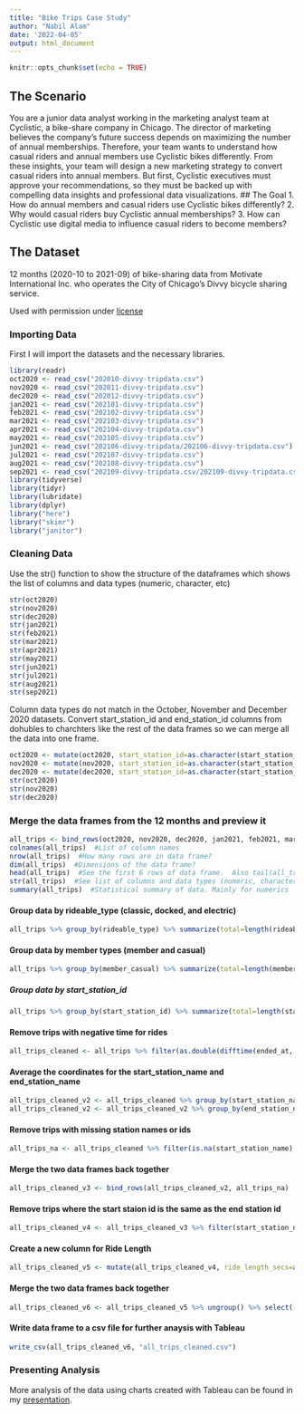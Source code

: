 ---
title: "Bike Trips Case Study"
author: "Nabil Alam"
date: '2022-04-05'
output: html_document
---

```{r setup, include=FALSE}
knitr::opts_chunk$set(echo = TRUE)
```


## The Scenario
You are a junior data analyst working in the marketing analyst team at Cyclistic, a bike-share company in Chicago. The director of marketing believes the company’s future success depends on maximizing the number of annual memberships. Therefore, your team wants to understand how casual riders and annual members use Cyclistic bikes differently. From these insights, your team will design a new marketing strategy to convert casual riders into annual members. But first, Cyclistic executives must approve your recommendations, so they must be backed up with compelling data insights and professional data visualizations.
## The Goal
1. How do annual members and casual riders use Cyclistic bikes differently?
2. Why would casual riders buy Cyclistic annual memberships?
3. How can Cyclistic use digital media to influence casual riders to become members?

## The Dataset
12 months (2020-10 to 2021-09) of bike-sharing data from Motivate International Inc. who operates the City of Chicago’s Divvy bicycle sharing service.

Used with permission under [license](https://www.divvybikes.com/data-license-agreement)

### Importing Data
First I will import the datasets and the necessary libraries.
```{r}
library(readr)
oct2020 <- read_csv("202010-divvy-tripdata.csv")
nov2020 <- read_csv("202011-divvy-tripdata.csv")
dec2020 <- read_csv("202012-divvy-tripdata.csv")
jan2021 <- read_csv("202101-divvy-tripdata.csv")
feb2021 <- read_csv("202102-divvy-tripdata.csv")
mar2021 <- read_csv("202103-divvy-tripdata.csv")
apr2021 <- read_csv("202104-divvy-tripdata.csv")
may2021 <- read_csv("202105-divvy-tripdata.csv")
jun2021 <- read_csv("202106-divvy-tripdata/202106-divvy-tripdata.csv")
jul2021 <- read_csv("202107-divvy-tripdata.csv")
aug2021 <- read_csv("202108-divvy-tripdata.csv")
sep2021 <- read_csv("202109-divvy-tripdata.csv/202109-divvy-tripdata.csv")
library(tidyverse)
library(tidyr)
library(lubridate)
library(dplyr)
library("here")
library("skimr")
library("janitor")
```

### Cleaning Data
Use the str() function to show the structure of the dataframes which shows the list of columns and data types (numeric, character, etc)

```{r}
str(oct2020)
str(nov2020)
str(dec2020)
str(jan2021)
str(feb2021)
str(mar2021)
str(apr2021)
str(may2021)
str(jun2021)
str(jul2021)
str(aug2021)
str(sep2021)
```
Column data types do not match in the October, November and December 2020 datasets. Convert start_station_id and end_station_id columns from dohubles to charchters like the rest of the data frames so we can merge all the data into one frame. 
```{r}
oct2020 <- mutate(oct2020, start_station_id=as.character(start_station_id), end_station_id=as.character(end_station_id))   
nov2020 <- mutate(nov2020, start_station_id=as.character(start_station_id), end_station_id=as.character(end_station_id))
dec2020 <- mutate(dec2020, start_station_id=as.character(start_station_id), end_station_id=as.character(end_station_id))
str(oct2020)
str(nov2020)
str(dec2020)
```
### Merge the data frames from the 12 months and preview it
```{r}
all_trips <- bind_rows(oct2020, nov2020, dec2020, jan2021, feb2021, mar2021, apr2021, may2021, jun2021, jul2021, aug2021, sep2021)
colnames(all_trips)  #List of column names
nrow(all_trips)  #How many rows are in data frame?
dim(all_trips)  #Dimensions of the data frame?
head(all_trips)  #See the first 6 rows of data frame.  Also tail(all_trips)
str(all_trips)  #See list of columns and data types (numeric, character, etc)
summary(all_trips)  #Statistical summary of data. Mainly for numerics
```


#### Group data by rideable_type (classic, docked, and electric) 
```{r}
all_trips %>% group_by(rideable_type) %>% summarize(total=length(rideable_type))
```
#### Group data by member types (member and casual)
```{r}
all_trips %>% group_by(member_casual) %>% summarize(total=length(member_casual))
```
##### Group data by start_station_id
```{r}
all_trips %>% group_by(start_station_id) %>% summarize(total=length(start_station_id))
```
#### Remove trips with negative time for rides
```{r}
all_trips_cleaned <- all_trips %>% filter(as.double(difftime(ended_at, started_at, units="hours")) > 0)
```
#### Average the coordinates for the start_station_name and end_station_name
```{r}
all_trips_cleaned_v2 <- all_trips_cleaned %>% group_by(start_station_name) %>% drop_na() %>% mutate(start_lat=mean(start_lat),start_lng=mean(start_lng))
all_trips_cleaned_v2 <- all_trips_cleaned_v2 %>% group_by(end_station_name) %>% drop_na() %>% mutate(end_lat=mean(end_lat),end_lng=mean(end_lng))
```
#### Remove trips with missing station names or ids
```{r}
all_trips_na <- all_trips_cleaned %>% filter(is.na(start_station_name) | is.na(end_station_name) | is.na(start_station_id) | is.na(end_station_id))
```
#### Merge the two data frames back together
```{r}
all_trips_cleaned_v3 <- bind_rows(all_trips_cleaned_v2, all_trips_na)
```
#### Remove trips where the start staion id is the same as the end station id
```{r}
all_trips_cleaned_v4 <- all_trips_cleaned_v3 %>% filter(start_station_name != end_station_name)
```

#### Create a new column for Ride Length
```{r}
all_trips_cleaned_v5 <- mutate(all_trips_cleaned_v4, ride_length_secs=as.numeric(difftime(ended_at,started_at,units = "secs")))
```
#### Merge the two data frames back together
```{r}
all_trips_cleaned_v6 <- all_trips_cleaned_v5 %>% ungroup() %>% select(-c("start_station_id", "end_station_id", "end_station_name", "start_station_name"))
```
#### Write data frame to a csv file for further anaysis with Tableau
```{r}
write_csv(all_trips_cleaned_v6, "all_trips_cleaned.csv")
```
### Presenting Analysis
More analysis of the data using charts created with Tableau can be found in my [presentation](https://docs.google.com/presentation/d/1JIbEkJ14A1go5wWFx4HzyUXpsmDYgkuvbaQZTvMDrNo/edit?usp=sharing).
